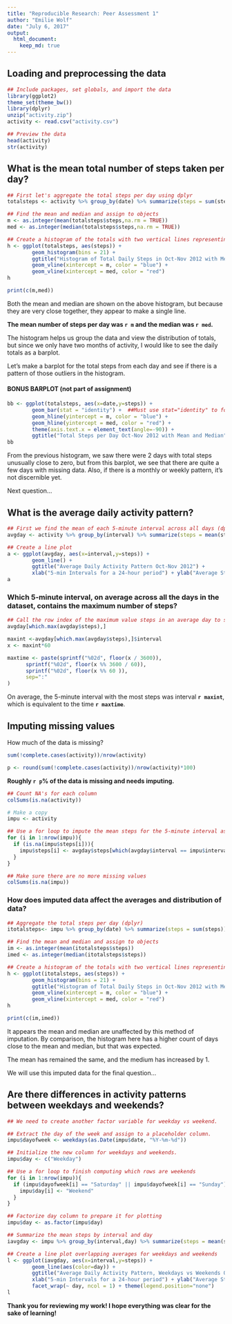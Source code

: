 ```yaml
---
title: "Reproducible Research: Peer Assessment 1"
author: "Emilie Wolf"
date: "July 6, 2017"
output: 
  html_document:
    keep_md: true
---
```



## Loading and preprocessing the data
```r
## Include packages, set globals, and import the data
library(ggplot2)
theme_set(theme_bw())
library(dplyr)
unzip("activity.zip")
activity <- read.csv("activity.csv")
```

```r
## Preview the data
head(activity)
str(activity)
```


## What is the mean total number of steps taken per day?
```r
## First let's aggregate the total steps per day using dplyr
totalsteps <- activity %>% group_by(date) %>% summarize(steps = sum(steps))

## Find the mean and median and assign to objects
m <- as.integer(mean(totalsteps$steps,na.rm = TRUE))
med <- as.integer(median(totalsteps$steps,na.rm = TRUE))

## Create a histogram of the totals with two vertical lines representing mean and median.
h <- ggplot(totalsteps, aes(steps)) + 
        geom_histogram(bins = 21) + 
        ggtitle("Histogram of Total Daily Steps in Oct-Nov 2012 with Mean and Median") +
        geom_vline(xintercept = m, color = "blue") +
        geom_vline(xintercept = med, color = "red") 
h

print(c(m,med))
```

Both the mean and median are shown on the above histogram, but because they are very close together, they appear to make a single line. 

**The mean number of steps per day was `r m` and the median was `r med`.**

The histogram helps us group the data and view the distribution of totals, but since we only have two months of activity, I would like to see the daily totals as a barplot.

Let's make a barplot for the total steps from each day and see if there is a pattern of those outliers in the histogram.

#### BONUS BARPLOT (not part of assignment)
```r
bb <- ggplot(totalsteps, aes(x=date,y=steps)) +
        geom_bar(stat = "identity") +  ##Must use stat="identity" to force 2 variables
        geom_hline(yintercept = m, color = "blue") +
        geom_hline(yintercept = med, color = "red") +
        theme(axis.text.x = element_text(angle=-90)) +
        ggtitle("Total Steps per Day Oct-Nov 2012 with Mean and Median") + xlab("Date") + ylab("Steps")
bb
```

From the previous histogram, we saw there were 2 days with total steps unusually close to zero, but from this barplot, we see that there are quite a few days with missing data. Also, if there is a monthly or weekly pattern, it's not discernible yet. 

Next question...


## What is the average daily activity pattern?
```r
## First we find the mean of each 5-minute interval across all days (dplyr)
avgday <- activity %>% group_by(interval) %>% summarize(steps = mean(steps, na.rm=TRUE))

## Create a line plot
a <- ggplot(avgday, aes(x=interval,y=steps)) +
        geom_line() + 
        ggtitle("Average Daily Activity Pattern Oct-Nov 2012") + 
        xlab("5-min Intervals for a 24-hour period") + ylab("Average Steps") 
a
```

### Which 5-minute interval, on average across all the days in the dataset, contains the maximum number of steps?

```r
## Call the row index of the maximum value steps in an average day to see the corresponding interval
avgday[which.max(avgday$steps),]
```

```r
maxint <-avgday[which.max(avgday$steps),]$interval
x <- maxint*60

maxtime <- paste(sprintf("%02d", floor(x / 3600)),
      sprintf("%02d", floor(x %% 3600 / 60)),
      sprintf("%02d", floor(x %% 60 )),
      sep=":"
)
```
On average, the 5-minute interval with the most steps was interval **`r maxint`**, which is equivalent to the time **`r maxtime`**.

## Imputing missing values

How much of the data is missing?
```r
sum(!complete.cases(activity))/nrow(activity)
```
```r
p <- round(sum(!complete.cases(activity))/nrow(activity)*100)
```
**Roughly `r p`% of the data is missing and needs imputing.**
```r
## Count NA's for each column
colSums(is.na(activity))
```

```r
# Make a copy
impu <- activity

## Use a for loop to impute the mean steps for the 5-minute interval associated with the missing value
for (i in 1:nrow(impu)){
  if (is.na(impu$steps[i])){
    impu$steps[i] <- avgday$steps[which(avgday$interval == impu$interval[i])]
  }
}

## Make sure there are no more missing values
colSums(is.na(impu))

```



### How does imputed data affect the averages and distribution of data?
```r
## Aggregate the total steps per day (dplyr)
itotalsteps<- impu %>% group_by(date) %>% summarize(steps = sum(steps))

## Find the mean and median and assign to objects
im <- as.integer(mean(itotalsteps$steps))
imed <- as.integer(median(itotalsteps$steps))

## Create a histogram of the totals with two vertical lines representing mean and median.
h <- ggplot(itotalsteps, aes(steps)) + 
        geom_histogram(bins = 21) + 
        ggtitle("Histogram of Total Daily Steps in Oct-Nov 2012 with Mean and Median") +
        geom_vline(xintercept = m, color = "blue") +
        geom_vline(xintercept = med, color = "red") 
h

print(c(im,imed))
```

It appears the mean and median are unaffected by this method of imputation. By comparison, the histogram here has a higher count of days close to the mean and median, but that was expected.

The mean has remained the same, and the medium has increased by 1. 

We will use this imputed data for the final question...

## Are there differences in activity patterns between weekdays and weekends?
```r
## We need to create another factor variable for weekday vs weekend.

## Extract the day of the week and assign to a placeholder column.
impu$dayofweek <- weekdays(as.Date(impu$date, "%Y-%m-%d"))

## Initialize the new column for weekdays and weekends.
impu$day <- c("Weekday")

## Use a for loop to finish computing which rows are weekends
for (i in 1:nrow(impu)){
  if (impu$dayofweek[i] == "Saturday" || impu$dayofweek[i] == "Sunday"){
    impu$day[i] <- "Weekend"
  }
}

## Factorize day column to prepare it for plotting
impu$day <- as.factor(impu$day)

## Summarize the mean steps by interval and day
iavgday <- impu %>% group_by(interval,day) %>% summarize(steps = mean(steps))

## Create a line plot overlapping averages for weekdays and weekends
l <- ggplot(iavgday, aes(x=interval,y=steps)) +
        geom_line(aes(color=day)) + 
        ggtitle("Average Daily Activity Pattern, Weekdays vs Weekends Oct-Nov 2012") + 
        xlab("5-min Intervals for a 24-hour period") + ylab("Average Steps") +
        facet_wrap(~ day, ncol = 1) + theme(legend.position="none")
l
```

**Thank you for reviewing my work! I hope everything was clear for the sake of learning!**
